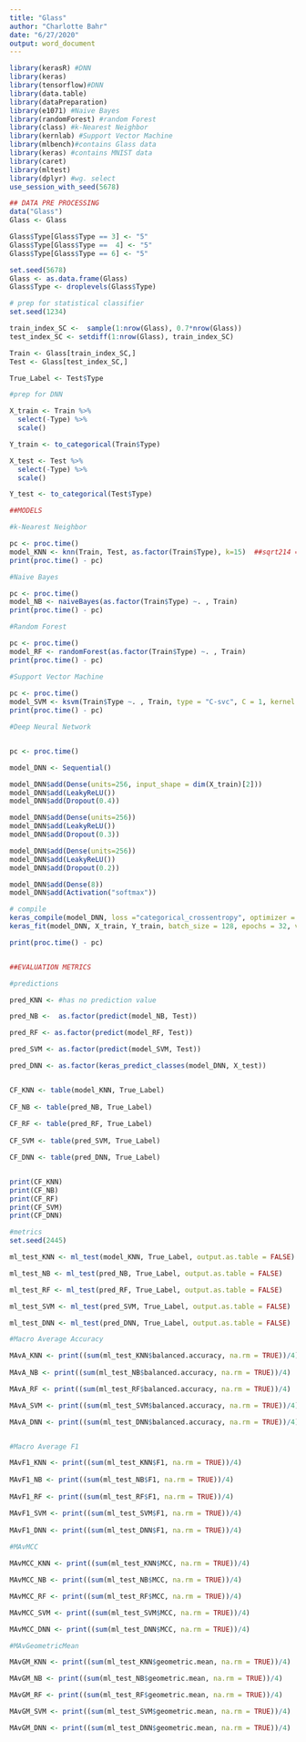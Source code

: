 ```yaml
---
title: "Glass"
author: "Charlotte Bahr"
date: "6/27/2020"
output: word_document
---
```


```r
library(kerasR) #DNN
library(keras)
library(tensorflow)#DNN
library(data.table)
library(dataPreparation)
library(e1071) #Naive Bayes
library(randomForest) #random Forest
library(class) #k-Nearest Neighbor 
library(kernlab) #Support Vector Machine
library(mlbench)#contains Glass data
library(keras) #contains MNIST data
library(caret)
library(mltest)
library(dplyr) #wg. select
use_session_with_seed(5678)

## DATA PRE PROCESSING
data("Glass")
Glass <- Glass

Glass$Type[Glass$Type == 3] <- "5"
Glass$Type[Glass$Type ==  4] <- "5"
Glass$Type[Glass$Type == 6] <- "5"

set.seed(5678)
Glass <- as.data.frame(Glass)
Glass$Type <- droplevels(Glass$Type)

# prep for statistical classifier
set.seed(1234)

train_index_SC <-  sample(1:nrow(Glass), 0.7*nrow(Glass))
test_index_SC <- setdiff(1:nrow(Glass), train_index_SC)

Train <- Glass[train_index_SC,]
Test <- Glass[test_index_SC,]

True_Label <- Test$Type

#prep for DNN

X_train <- Train %>% 
  select(-Type) %>% 
  scale()

Y_train <- to_categorical(Train$Type)

X_test <- Test %>% 
  select(-Type) %>% 
  scale()

Y_test <- to_categorical(Test$Type)

##MODELS 

#k-Nearest Neighbor

pc <- proc.time()
model_KNN <- knn(Train, Test, as.factor(Train$Type), k=15)  ##sqrt214 =14,63
print(proc.time() - pc)

#Naive Bayes

pc <- proc.time()  
model_NB <- naiveBayes(as.factor(Train$Type) ~. , Train)
print(proc.time() - pc)

#Random Forest

pc <- proc.time() 
model_RF <- randomForest(as.factor(Train$Type) ~. , Train)
print(proc.time() - pc)

#Support Vector Machine
 
pc <- proc.time()  
model_SVM <- ksvm(Train$Type ~. , Train, type = "C-svc", C = 1, kernel = "vanilladot" )
print(proc.time() - pc)

#Deep Neural Network


pc <- proc.time() 

model_DNN <- Sequential()

model_DNN$add(Dense(units=256, input_shape = dim(X_train)[2]))
model_DNN$add(LeakyReLU())
model_DNN$add(Dropout(0.4))

model_DNN$add(Dense(units=256))
model_DNN$add(LeakyReLU())
model_DNN$add(Dropout(0.3))

model_DNN$add(Dense(units=256))
model_DNN$add(LeakyReLU())
model_DNN$add(Dropout(0.2))

model_DNN$add(Dense(8))
model_DNN$add(Activation("softmax"))

# compile
keras_compile(model_DNN, loss ="categorical_crossentropy", optimizer = RMSprop(), metrics = "accuracy")
keras_fit(model_DNN, X_train, Y_train, batch_size = 128, epochs = 32, verbose= 1, validation_split = 0.2)

print(proc.time() - pc)


##EVALUATION METRICS

#predictions

pred_KNN <- #has no prediction value

pred_NB <-  as.factor(predict(model_NB, Test))

pred_RF <- as.factor(predict(model_RF, Test))

pred_SVM <- as.factor(predict(model_SVM, Test))

pred_DNN <- as.factor(keras_predict_classes(model_DNN, X_test))


CF_KNN <- table(model_KNN, True_Label)
  
CF_NB <- table(pred_NB, True_Label)
  
CF_RF <- table(pred_RF, True_Label)
  
CF_SVM <- table(pred_SVM, True_Label)

CF_DNN <- table(pred_DNN, True_Label)


print(CF_KNN)
print(CF_NB)
print(CF_RF)
print(CF_SVM)
print(CF_DNN)

#metrics
set.seed(2445)

ml_test_KNN <- ml_test(model_KNN, True_Label, output.as.table = FALSE)

ml_test_NB <- ml_test(pred_NB, True_Label, output.as.table = FALSE)

ml_test_RF <- ml_test(pred_RF, True_Label, output.as.table = FALSE)

ml_test_SVM <- ml_test(pred_SVM, True_Label, output.as.table = FALSE)

ml_test_DNN <- ml_test(pred_DNN, True_Label, output.as.table = FALSE)

#Macro Average Accuracy

MAvA_KNN <- print((sum(ml_test_KNN$balanced.accuracy, na.rm = TRUE))/4)
  
MAvA_NB <- print((sum(ml_test_NB$balanced.accuracy, na.rm = TRUE))/4)

MAvA_RF <- print((sum(ml_test_RF$balanced.accuracy, na.rm = TRUE))/4)

MAvA_SVM <- print((sum(ml_test_SVM$balanced.accuracy, na.rm = TRUE))/4)

MAvA_DNN <- print((sum(ml_test_DNN$balanced.accuracy, na.rm = TRUE))/4)


#Macro Average F1 

MAvF1_KNN <- print((sum(ml_test_KNN$F1, na.rm = TRUE))/4)
  
MAvF1_NB <- print((sum(ml_test_NB$F1, na.rm = TRUE))/4)
  
MAvF1_RF <- print((sum(ml_test_RF$F1, na.rm = TRUE))/4)

MAvF1_SVM <- print((sum(ml_test_SVM$F1, na.rm = TRUE))/4)
  
MAvF1_DNN <- print((sum(ml_test_DNN$F1, na.rm = TRUE))/4)
  
#MAvMCC

MAvMCC_KNN <- print((sum(ml_test_KNN$MCC, na.rm = TRUE))/4)

MAvMCC_NB <- print((sum(ml_test_NB$MCC, na.rm = TRUE))/4)

MAvMCC_RF <- print((sum(ml_test_RF$MCC, na.rm = TRUE))/4)

MAvMCC_SVM <- print((sum(ml_test_SVM$MCC, na.rm = TRUE))/4)

MAvMCC_DNN <- print((sum(ml_test_DNN$MCC, na.rm = TRUE))/4)

#MAvGeometricMean

MAvGM_KNN <- print((sum(ml_test_KNN$geometric.mean, na.rm = TRUE))/4)

MAvGM_NB <- print((sum(ml_test_NB$geometric.mean, na.rm = TRUE))/4)

MAvGM_RF <- print((sum(ml_test_RF$geometric.mean, na.rm = TRUE))/4)

MAvGM_SVM <- print((sum(ml_test_SVM$geometric.mean, na.rm = TRUE))/4)

MAvGM_DNN <- print((sum(ml_test_DNN$geometric.mean, na.rm = TRUE))/4)

```
